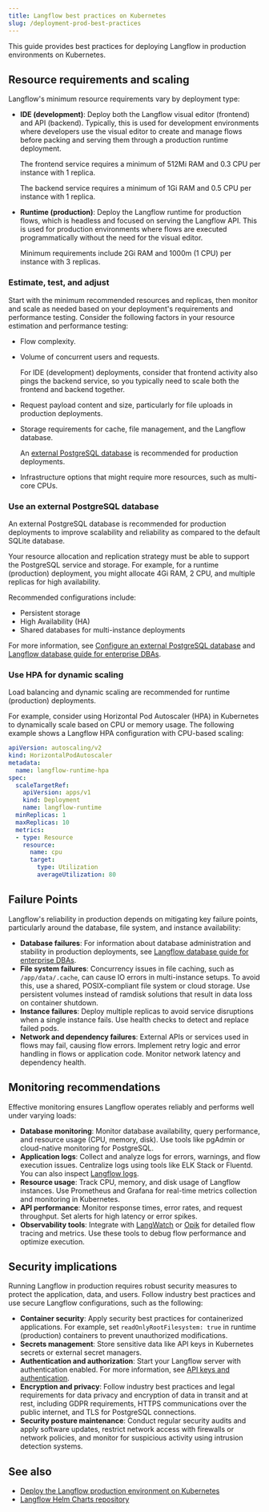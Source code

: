 ```yaml
---
title: Langflow best practices on Kubernetes
slug: /deployment-prod-best-practices
---
```



This guide provides best practices for deploying Langflow in production environments on Kubernetes.

## Resource requirements and scaling

Langflow's minimum resource requirements vary by deployment type:

* **IDE (development)**: Deploy both the Langflow visual editor (frontend) and API (backend). Typically, this is used for development environments where developers use the visual editor to create and manage flows before packing and serving them through a production runtime deployment.

    The frontend service requires a minimum of 512Mi RAM and 0.3 CPU per instance with 1 replica.

    The backend service requires a minimum of 1Gi RAM and 0.5 CPU per instance with 1 replica.

* **Runtime (production)**: Deploy the Langflow runtime for production flows, which is headless and focused on serving the Langflow API. This is used for production environments where flows are executed programmatically without the need for the visual editor.

    Minimum requirements include 2Gi RAM and 1000m (1 CPU) per instance with 3 replicas.

### Estimate, test, and adjust

Start with the minimum recommended resources and replicas, then monitor and scale as needed based on your deployment's requirements and performance testing.
Consider the following factors in your resource estimation and performance testing:

* Flow complexity.
* Volume of concurrent users and requests.

   For IDE (development) deployments, consider that frontend activity also pings the backend service, so you typically need to scale both the frontend and backend together.

* Request payload content and size, particularly for file uploads in production deployments.
* Storage requirements for cache, file management, and the Langflow database.

    An [external PostgreSQL database](#use-an-external-postgresql-database) is recommended for production deployments.

* Infrastructure options that might require more resources, such as multi-core CPUs.

### Use an external PostgreSQL database

An external PostgreSQL database is recommended for production deployments to improve scalability and reliability as compared to the default SQLite database.

Your resource allocation and replication strategy must be able to support the PostgreSQL service and storage.
For example, for a runtime (production) deployment, you might allocate 4Gi RAM, 2 CPU, and multiple replicas for high availability.

Recommended configurations include:

* Persistent storage
* High Availability (HA)
* Shared databases for multi-instance deployments

For more information, see [Configure an external PostgreSQL database](/configuration-custom-database) and [Langflow database guide for enterprise DBAs](/enterprise-database-guide).

### Use HPA for dynamic scaling

Load balancing and dynamic scaling are recommended for runtime (production) deployments.

For example, consider using Horizontal Pod Autoscaler (HPA) in Kubernetes to dynamically scale based on CPU or memory usage.
The following example shows a Langflow HPA configuration with CPU-based scaling:

```yaml
apiVersion: autoscaling/v2
kind: HorizontalPodAutoscaler
metadata:
  name: langflow-runtime-hpa
spec:
  scaleTargetRef:
    apiVersion: apps/v1
    kind: Deployment
    name: langflow-runtime
  minReplicas: 1
  maxReplicas: 10
  metrics:
  - type: Resource
    resource:
      name: cpu
      target:
        type: Utilization
        averageUtilization: 80
```

## Failure Points

Langflow's reliability in production depends on mitigating key failure points, particularly around the database, file system, and instance availability:

* **Database failures**: For information about database administration and stability in production deployments, see [Langflow database guide for enterprise DBAs](/enterprise-database-guide).
* **File system failures**: Concurrency issues in file caching, such as `/app/data/.cache`, can cause IO errors in multi-instance setups.
To avoid this, use a shared, POSIX-compliant file system or cloud storage.
Use persistent volumes instead of ramdisk solutions that result in data loss on container shutdown.
* **Instance failures**: Deploy multiple replicas to avoid service disruptions when a single instance fails. Use health checks to detect and replace failed pods.
* **Network and dependency failures**: External APIs or services used in flows may fail, causing flow errors. Implement retry logic and error handling in flows or application code. Monitor network latency and dependency health.

## Monitoring recommendations

Effective monitoring ensures Langflow operates reliably and performs well under varying loads:

* **Database monitoring**: Monitor database availability, query performance, and resource usage (CPU, memory, disk). Use tools like pgAdmin or cloud-native monitoring for PostgreSQL.
* **Application logs**: Collect and analyze logs for errors, warnings, and flow execution issues. Centralize logs using tools like ELK Stack or Fluentd. You can also inspect [Langflow logs](/logging).
* **Resource usage**: Track CPU, memory, and disk usage of Langflow instances. Use Prometheus and Grafana for real-time metrics collection and monitoring in Kubernetes.
* **API performance**: Monitor response times, error rates, and request throughput. Set alerts for high latency or error spikes.
* **Observability tools**: Integrate with [LangWatch](/integrations-langwatch) or [Opik](/integrations-opik) for detailed flow tracing and metrics. Use these tools to debug flow performance and optimize execution.

## Security implications

Running Langflow in production requires robust security measures to protect the application, data, and users.
Follow industry best practices and use secure Langflow configurations, such as the following:

* **Container security**: Apply security best practices for containerized applications. For example, set `readOnlyRootFilesystem: true` in runtime (production) containers to prevent unauthorized modifications.
* **Secrets management**: Store sensitive data like API keys in Kubernetes secrets or external secret managers.
* **Authentication and authorization**: Start your Langflow server with authentication enabled. For more information, see [API keys and authentication](/api-keys-and-authentication).
* **Encryption and privacy**: Follow industry best practices and legal requirements for data privacy and encryption of data in transit and at rest, including GDPR requirements, HTTPS communications over the public internet, and TLS for PostgreSQL connections.
* **Security posture maintenance**: Conduct regular security audits and apply software updates, restrict network access with firewalls or network policies, and monitor for suspicious activity using intrusion detection systems.

## See also

* [Deploy the Langflow production environment on Kubernetes](/deployment-kubernetes-prod)
* [Langflow Helm Charts repository](https://github.com/langflow-ai/langflow-helm-charts)